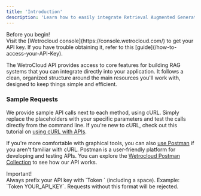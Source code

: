 ```yaml
---
title: 'Introduction'
description: 'Learn how to easily integrate Retrieval Augmented Generation (RAG) into your applications.'
---
```


<Note>
Before you begin!<br />
Visit the [Wetrocloud console](https://console.wetrocloud.com/) to get your API key. If you have trouble obtaining it, refer to this [guide](/how-to-access-your-API-Key). 
</Note>

The WetroCloud API provides access to core features for building RAG systems that you can integrate directly into your application. It follows a clean, organized structure around the main resources you'll work with, designed to keep things simple and efficient.

### Sample Requests
We provide sample API calls next to each method, using cURL. Simply replace the placeholders with your specific parameters and test the calls directly from the command line. If you're new to cURL, check out this tutorial on [using cURL with APIs](https://www.baeldung.com/curl-rest).

If you're more comfortable with graphical tools, you can also [use Postman](https://www.postman.com/downloads/) if you aren't familiar with cURL. Postman is a user-friendly platform for developing and testing APIs. You can explore the [Wetrocloud Postman Collection](https://www.wetrocloud.com) to see how our API works.

<Warning>
  Important! <br />Always prefix your API key with `Token ` (including a space). Example: `Token YOUR_API_KEY`. Requests without this format will be rejected.
</Warning>


